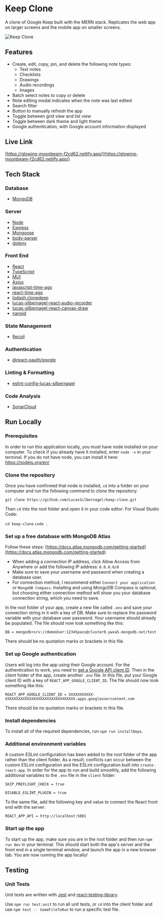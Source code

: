 
<Meta title="About" />

<style>
  {`
    .subheading {
      --mediumdark: '#999999';
      font-weight: 900;
      font-size: 13px;
      color: #999;
      letter-spacing: 6px;
      line-height: 24px;
      text-transform: uppercase;
      margin-bottom: 12px;
      margin-top: 40px;
    }

    .link-list {
      display: grid;
      grid-template-columns: 1fr;
      grid-template-rows: 1fr 1fr;
      row-gap: 10px;
    }

    @media (min-width: 620px) {
      .link-list {
        row-gap: 20px;
        column-gap: 20px;
        grid-template-columns: 1fr 1fr;
      }
    }

    @media all and (-ms-high-contrast:none) {
    .link-list {
        display: -ms-grid;
        -ms-grid-columns: 1fr 1fr;
        -ms-grid-rows: 1fr 1fr;
      }
    }

    .link-item {
      display: block;
      padding: 20px 30px 20px 15px;
      border: 1px solid #00000010;
      border-radius: 5px;
      transition: background 150ms ease-out, border 150ms ease-out, transform 150ms ease-out;
      color: #333333;
      display: flex;
      align-items: flex-start;
    }

    .link-item:hover {
      border-color: #1EA7FD50;
      transform: translate3d(0, -3px, 0);
      box-shadow: rgba(0, 0, 0, 0.08) 0 3px 10px 0;
    }

    .link-item:active {
      border-color: #1EA7FD;
      transform: translate3d(0, 0, 0);
    }

    .link-item strong {
      font-weight: 700;
      display: block;
      margin-bottom: 2px;
    }

    .link-item img {
      height: 40px;
      width: 40px;
      margin-right: 15px;
      flex: none;
    }

    .link-item span {
      font-size: 14px;
      line-height: 20px;
    }

    .tip {
      display: inline-block;
      border-radius: 1em;
      font-size: 11px;
      line-height: 12px;
      font-weight: 700;
      background: #E7FDD8;
      color: #66BF3C;
      padding: 4px 12px;
      margin-right: 10px;
      vertical-align: top;
    }

    .tip-wrapper {
      font-size: 13px;
      line-height: 20px;
      margin-top: 40px;
      margin-bottom: 40px;
    }

    .tip-wrapper code {
      font-size: 12px;
      display: inline-block;
    }
  `}
</style>

# Keep Clone

A clone of Google Keep built with the MERN stack. Replicates the web app on larger screens and the mobile app on smaller screens.

<img src={keepClone} alt="Keep Clone" />

## Features

- Create, edit, copy, pin, and delete the following note types:
  - Text notes
  - Checklists
  - Drawings
  - Audio recordings
  - Images
- Batch select notes to copy or delete
- Note editing modal indicates when the note was last edited
- Search filter
- Button to manually refresh the app
- Toggle between grid view and list view
- Toggle between dark theme and light theme
- Google authentication, with Google account information displayed

## Live Link

[https://glowing-moonbeam-f2cd62.netlify.app/](https://glowing-moonbeam-f2cd62.netlify.app/)

## Tech Stack

### Database

- [MongoDB](https://www.mongodb.com/)

### Server

- [Node](https://nodejs.org/en/)
- [Express](https://expressjs.com/)
- [Mongoose](https://mongoosejs.com/)
- [body-parser](https://www.npmjs.com/package/body-parser)
- [dotenv](https://www.npmjs.com/package/dotenv)

### Front End

- [React](https://reactjs.org/)
- [TypeScript](https://www.typescriptlang.org/)
- [MUI](https://mui.com/)
- [Axios](https://www.npmjs.com/package/axios)
- [javascript-time-ago](https://www.npmjs.com/package/javascript-time-ago)
- [react-time-ago](https://www.npmjs.com/package/react-time-ago)
- [lodash.clonedeep](https://www.npmjs.com/package/lodash.clonedeep)
- [lucas-silbernagel-react-audio-recorder
](https://www.npmjs.com/package/lucas-silbernagel-react-audio-recorder)
- [lucas-silbernagel-react-canvas-draw
](https://www.npmjs.com/package/lucas-silbernagel-react-canvas-draw)
- [nanoid](https://www.npmjs.com/package/nanoid)

### State Management

- [Recoil](https://recoiljs.org/)

### Authentication

- [@react-oauth/google](https://www.npmjs.com/package/@react-oauth/google)

### Linting & Formatting

- [eslint-config-lucas-silbernagel](https://www.npmjs.com/package/eslint-config-lucas-silbernagel)

### Code Analysis

- [SonarCloud](https://sonarcloud.io/)

## Run Locally

### Prerequisites

In order to run this application locally, you must have node installed on your computer. To check if you already have it installed, enter `node -v` in your terminal. If you do not have node, you can install it here: https://nodejs.org/en/

### Clone the repository

Once you have confirmed that node is installed, `cd` into a folder on your computer and run the following command to clone the repository:

`git clone https://github.com/LucasSilbernagel/keep-clone.git`

Then `cd` into the root folder and open it in your code editor. For Visual Studio Code:

`cd keep-clone`
`code .`

### Set up a free database with MongoDB Atlas

Follow these steps: [https://docs.atlas.mongodb.com/getting-started](https://docs.atlas.mongodb.com/getting-started)

- When adding a connection IP address, click Allow Access from Anywhere or add the following IP address: `0.0.0.0/0`
- Make sure to save your username and password when creating a database user.
- For connection method, I recommend either `Connect your application` or `MongoDB Compass`. Installing and using MongoDB Compass is optional, but choosing either connection method will show you your database connection string, which you need to save.

In the root folder of your app, create a new file called `.env` and save your connection string in it with a key of DB. Make sure to replace the password variable with your database user password. Your username should already be populated. The file should now look something like this:

`DB = mongodb+srv://demoUser:12345pass@cluster0.ywxa5.mongodb.net/test`

There should be no quotation marks or brackets in this file.

### Set up Google authentication

Users will log into the app using their Google account. For the authentication to work, you need to [get a Google API client ID](https://developers.google.com/identity/gsi/web/guides/get-google-api-clientid). Then in the client folder of the app, create another `.env` file. In this file, put your Google client ID with a key of `REACT_APP_GOOGLE_CLIENT_ID`. The file should now look something like this:

`REACT_APP_GOOGLE_CLIENT_ID = XXXXXXXXXXX-XXXXXXXXXXXXXXXXXXXXXXXXXXXXXXXX.apps.googleusercontent.com`

There should be no quotation marks or brackets in this file.

### Install dependencies

To install all of the required dependencies, run `npm run installDeps`.

### Additional environment variables

A custom ESLint configuration has been added to the root folder of the app rather than the client folder. As a result, conflicts can occur between the custom ESLint configuration and the ESLint configuration built into `create-react-app`. In order for the app to run and build smoothly, add the following additional variables to the `.env` file in the `client` folder:

```
SKIP_PREFLIGHT_CHECK = true

DISABLE_ESLINT_PLUGIN = true
```

To the same file, add the following key and value to connect the React front end with the server:

```
REACT_APP_API = http://localhost:5001
```

### Start up the app

To start up the app, make sure you are in the root folder and then run `npm run dev` in your terminal. This should start both the app's server and the front end in a single terminal window, and launch the app in a new browser tab. You are now running the app locally!

## Testing

### Unit Tests

Unit tests are written with [Jest](https://jestjs.io/) and [react-testing-library](https://testing-library.com/).

Use `npm run test:unit` to run all unit tests, or `cd` into the client folder and use `npm test -- SomeFileToRun` to run a specific test file.
